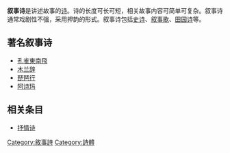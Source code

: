 '''叙事诗'''是讲述故事的[[诗|诗]]。诗的长度可长可短，相关故事内容可简单可复杂。叙事诗通常戏剧性不强，采用押韵的形式。叙事诗包括[[史诗|史诗]]、[[叙事歌|叙事歌]]、[[田园诗|田园诗]]等。

== 著名叙事诗 ==
*[[孔雀東南飛|孔雀東南飛]]
*[[木兰辞|木兰辞]]
*[[琵琶行|琵琶行]]
*[[阿诗玛|阿诗玛]]

== 相关条目 ==
*[[抒情诗|抒情诗]]

[[Category:敘事詩|Category:敘事詩]]
[[Category:詩體|Category:詩體]]